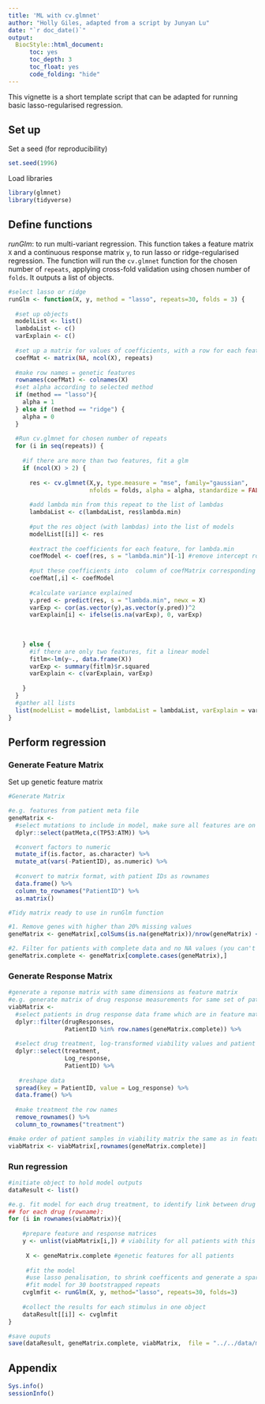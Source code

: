 ```yaml
---
title: 'ML with cv.glmnet'
author: "Holly Giles, adapted from a script by Junyan Lu"
date: "`r doc_date()`"
output:
  BiocStyle::html_document:
      toc: yes
      toc_depth: 3
      toc_float: yes
      code_folding: "hide" 
---
```



This vignette is a short template script that can be adapted for running basic lasso-regularised regression. 

## Set up
Set a seed (for reproducibility)
```r
set.seed(1996)
```

Load libraries
```r

library(glmnet)
library(tidyverse)

```

## Define functions
*runGlm*: to run  multi-variant regression. This function takes a feature matrix `X` and a continuous response matrix `y`, to run lasso or ridge-regularised regression. The function will run the `cv.glmnet` function for the chosen number of `repeats`,  applying cross-fold validation using chosen number of `folds`. It outputs a list of objects.
```r
#select lasso or ridge 
runGlm <- function(X, y, method = "lasso", repeats=30, folds = 3) {
  
  #set up objects
  modelList <- list()
  lambdaList <- c()
  varExplain <- c()
  
  #set up a matrix for values of coefficients, with a row for each feature, and a column for each repeat
  coefMat <- matrix(NA, ncol(X), repeats)
  
  #make row names = genetic features
  rownames(coefMat) <- colnames(X)
  #set alpha according to selected method
  if (method == "lasso"){
    alpha = 1
  } else if (method == "ridge") {
    alpha = 0
  }
  
  #Run cv.glmnet for chosen number of repeats 
  for (i in seq(repeats)) {
    
    #if there are more than two features, fit a glm
    if (ncol(X) > 2) {
      
      res <- cv.glmnet(X,y, type.measure = "mse", family="gaussian", 
                       nfolds = folds, alpha = alpha, standardize = FALSE)
      
      #add lambda min from this repeat to the list of lambdas
      lambdaList <- c(lambdaList, res$lambda.min)
      
      #put the res object (with lambdas) into the list of models
      modelList[[i]] <- res
      
      #extract the coefficients for each feature, for lambda.min
      coefModel <- coef(res, s = "lambda.min")[-1] #remove intercept row
      
      #put these coefficients into  column of coefMatrix corresponding to the repeat
      coefMat[,i] <- coefModel
      
      #calculate variance explained
      y.pred <- predict(res, s = "lambda.min", newx = X)
      varExp <- cor(as.vector(y),as.vector(y.pred))^2
      varExplain[i] <- ifelse(is.na(varExp), 0, varExp) 
      
     
      
    } else {
      #if there are only two features, fit a linear model
      fitlm<-lm(y~., data.frame(X))
      varExp <- summary(fitlm)$r.squared
      varExplain <- c(varExplain, varExp)
      
    }
  }
  #gather all lists
  list(modelList = modelList, lambdaList = lambdaList, varExplain = varExplain, coefMat = coefMat)
}
```



## Perform regression
### Generate Feature Matrix
Set up genetic feature matrix  
```r
#Generate Matrix

#e.g. features from patient meta file
geneMatrix <- 
  #select mutations to include in model, make sure all features are on same scale i.e between 0-1
  dplyr::select(patMeta,c(TP53:ATM)) %>%

  #convert factors to numeric
  mutate_if(is.factor, as.character) %>%
  mutate_at(vars(-PatientID), as.numeric) %>%
  
  #convert to matrix format, with patient IDs as rownames
  data.frame() %>% 
  column_to_rownames("PatientID") %>% 
  as.matrix()

#Tidy matrix ready to use in runGlm function

#1. Remove genes with higher than 20% missing values
geneMatrix <- geneMatrix[,colSums(is.na(geneMatrix))/nrow(geneMatrix) <= 0.2]

#2. Filter for patients with complete data and no NA values (you can't input NAs)
geneMatrix.complete <- geneMatrix[complete.cases(geneMatrix),]

```

### Generate Response Matrix 
```r
#generate a reponse matrix with same dimensions as feature matrix
#e.g. generate matrix of drug response measurements for same set of patients as in genetic feature matrix
viabMatrix <- 
  #select patients in drug response data frame which are in feature matrix
  dplyr::filter(drugResponses,
                PatientID %in% row.names(geneMatrix.complete)) %>%
  
  #select drug treatment, log-transformed viability values and patient I)
  dplyr::select(treatment, 
                Log_response, 
                PatientID) %>% 
 
   #reshape data
  spread(key = PatientID, value = Log_response) %>% 
  data.frame() %>% 
  
  #make treatment the row names
  remove_rownames() %>%
  column_to_rownames("treatment")

#make order of patient samples in viability matrix the same as in feature matrix
viabMatrix <- viabMatrix[,rownames(geneMatrix.complete)]

```


### Run regression
``` r

#initiate object to hold model outputs
dataResult <- list()

#e.g. fit model for each drug treatment, to identify link between drug response and genetic features
## for each drug (rowname):
for (i in rownames(viabMatrix)){  
  
    #prepare feature and response matrices
    y <- unlist(viabMatrix[i,]) # viability for all patients with this drug treatment
   
     X <- geneMatrix.complete #genetic features for all patients
    
     #fit the model
     #use lasso penalisation, to shrink coefficents and generate a sparse model with fewer coefficients
     #fit model for 30 bootstrapped repeats
    cvglmfit <- runGlm(X, y, method="lasso", repeats=30, folds=3)
    
    #collect the results for each stimulus in one object
    dataResult[[i]] <- cvglmfit
}

#save ouputs
save(dataResult, geneMatrix.complete, viabMatrix,  file = "../../data/modelOutputs.RData")
```

## Appendix
```r
Sys.info()
sessionInfo()
```